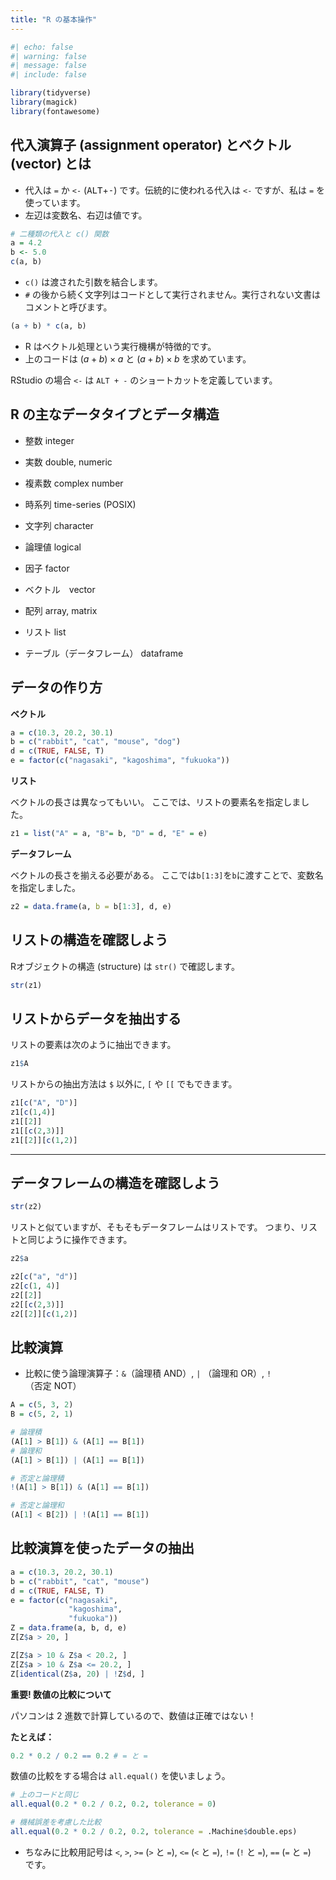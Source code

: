 ```yaml
---
title: "R の基本操作"
---
```


```r
#| echo: false
#| warning: false
#| message: false
#| include: false

library(tidyverse)
library(magick)
library(fontawesome)
```

## 代入演算子 (assignment operator) とベクトル (vector) とは


* 代入は `=` か `<-` (<kbd>ALT</kbd>+<kbd>-</kbd>) です。伝統的に使われる代入は `<-` ですが、私は `=` を使っています。
* 左辺は変数名、右辺は値です。

```r
# 二種類の代入と c() 関数
a = 4.2
b <- 5.0
c(a, b)
```

* `c()` は渡された引数を結合します。
* `#` の後から続く文字列はコードとして実行されません。実行されない文書はコメントと呼びます。


```r

(a + b) * c(a, b)
```

* R はベクトル処理という実行機構が特徴的です。
* 上のコードは $(a + b) \times a$ と $(a + b) \times b$ を求めています。

RStudio の場合 `<-` は `ALT + -` のショートカットを定義しています。


## R の主なデータタイプとデータ構造

* 整数 integer
* 実数 double, numeric
* 複素数 complex number
* 時系列 time-series (POSIX)
* 文字列 character
* 論理値 logical
* 因子 factor

* ベクトル　vector
* 配列 array, matrix
* リスト list
* テーブル（データフレーム） dataframe

## データの作り方

**ベクトル**
```r
a = c(10.3, 20.2, 30.1)
b = c("rabbit", "cat", "mouse", "dog")
d = c(TRUE, FALSE, T)
e = factor(c("nagasaki", "kagoshima", "fukuoka"))
```

**リスト**

ベクトルの長さは異なってもいい。
ここでは、リストの要素名を指定しました。

```r
z1 = list("A" = a, "B"= b, "D" = d, "E" = e)
```

**データフレーム**

ベクトルの長さを揃える必要がある。
ここでは`b[1:3]`を`b`に渡すことで、変数名を指定しました。

```r
z2 = data.frame(a, b = b[1:3], d, e)
```

## リストの構造を確認しよう

Rオブジェクトの構造 (structure) は `str()` で確認します。

```r
str(z1)
```


## リストからデータを抽出する

リストの要素は次のように抽出できます。

```r
z1$A
```

リストからの抽出方法は `$` 以外に, `[` や `[[` でもできます。

```r
z1[c("A", "D")]
z1[c(1,4)]
z1[[2]]
z1[[c(2,3)]]
z1[[2]][c(1,2)]
```

---

## データフレームの構造を確認しよう

```r
str(z2)
```

リストと似ていますが、そもそもデータフレームはリストです。
つまり、リストと同じように操作できます。


```r
z2$a
```

```r
z2[c("a", "d")]
z2[c(1, 4)]
z2[[2]]
z2[[c(2,3)]]
z2[[2]][c(1,2)]
```

## 比較演算


* 比較に使う論理演算子：`&`（論理積 AND）, `|` （論理和 OR）, `!`（否定 NOT）

```r
A = c(5, 3, 2)
B = c(5, 2, 1)

# 論理積
(A[1] > B[1]) & (A[1] == B[1])
# 論理和
(A[1] > B[1]) | (A[1] == B[1])
```


```r
# 否定と論理積
!(A[1] > B[1]) & (A[1] == B[1])

# 否定と論理和
(A[1] < B[2]) | !(A[1] == B[1])
```

## 比較演算を使ったデータの抽出


```r
a = c(10.3, 20.2, 30.1)
b = c("rabbit", "cat", "mouse")
d = c(TRUE, FALSE, T)
e = factor(c("nagasaki", 
             "kagoshima", 
             "fukuoka"))
Z = data.frame(a, b, d, e)
Z[Z$a > 20, ]
```

```r
Z[Z$a > 10 & Z$a < 20.2, ]
Z[Z$a > 10 & Z$a <= 20.2, ]
Z[identical(Z$a, 20) | !Z$d, ]
```


**重要! 数値の比較について**

パソコンは 2 進数で計算しているので、数値は正確ではない！

**たとえば：**

```r
0.2 * 0.2 / 0.2 == 0.2 # = と =
```

数値の比較をする場合は `all.equal()` を使いましょう。

```r
# 上のコードと同じ
all.equal(0.2 * 0.2 / 0.2, 0.2, tolerance = 0)

# 機械誤差を考慮した比較
all.equal(0.2 * 0.2 / 0.2, 0.2, tolerance = .Machine$double.eps)
```

* ちなみに比較用記号は `<`, `>`, `>=` (`>` と `=`), `<=` (`<` と `=`), `!=` (`!` と `=`), `==` (`=` と `=`)　です。

